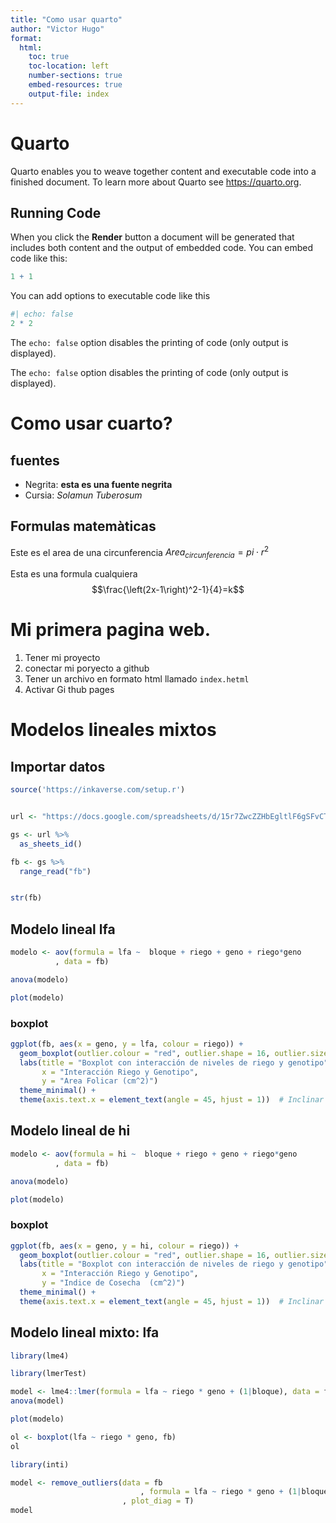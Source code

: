 ```yaml
---
title: "Como usar quarto"
author: "Victor Hugo"
format:
  html:
    toc: true
    toc-location: left
    number-sections: true
    embed-resources: true
    output-file: index 
---
```


# Quarto

Quarto enables you to weave together content and executable code into a finished document. To learn more about Quarto see <https://quarto.org>.

## Running Code

When you click the **Render** button a document will be generated that includes both content and the output of embedded code. You can embed code like this:

```r
1 + 1
```

You can add options to executable code like this 

```r
#| echo: false
2 * 2
```

The `echo: false` option disables the printing of code (only output is displayed).

The `echo: false` option disables the printing of code (only output is displayed).

# Como usar cuarto?

## fuentes
- Negrita: **esta es una fuente negrita**
- Cursia: _Solamun Tuberosum_

## Formulas matemàticas

Este es el area de una circunferencia $Area_{circunferencia}=pi\cdot r^2$

Esta es una formula cualquiera $$\frac{\left(2x-1\right)^2-1}{4}=k$$




# Mi primera pagina web. 

1. Tener mi proyecto
1. conectar mi poryecto a github
1. Tener un archivo en formato html llamado `index.hetml`
1. Activar Gi thub pages 

# Modelos lineales mixtos

## Importar datos

```r
source('https://inkaverse.com/setup.r')


url <- "https://docs.google.com/spreadsheets/d/15r7ZwcZZHbEgltlF6gSFvCTFA-CFzVBWwg3mFlRyKPs/edit?gid=172957346#gid=172957346"

gs <- url %>% 
  as_sheets_id()

fb <- gs %>% 
  range_read("fb")


str(fb)
```


## Modelo lineal lfa

```r
modelo <- aov(formula = lfa ~  bloque + riego + geno + riego*geno
          , data = fb)

anova(modelo)

plot(modelo)
```

### boxplot

```r

ggplot(fb, aes(x = geno, y = lfa, colour = riego)) +
  geom_boxplot(outlier.colour = "red", outlier.shape = 16, outlier.size = 2) +
  labs(title = "Boxplot con interacción de niveles de riego y genotipo",
       x = "Interacción Riego y Genotipo",
       y = "Area Folicar (cm^2)")
  theme_minimal() +
  theme(axis.text.x = element_text(angle = 45, hjust = 1))  # Inclinar etiquetas del eje X

```

## Modelo lineal de hi

```r
modelo <- aov(formula = hi ~  bloque + riego + geno + riego*geno
          , data = fb)

anova(modelo)

plot(modelo)
```

### boxplot 

```r

ggplot(fb, aes(x = geno, y = hi, colour = riego)) +
  geom_boxplot(outlier.colour = "red", outlier.shape = 16, outlier.size = 2) +
  labs(title = "Boxplot con interacción de niveles de riego y genotipo",
       x = "Interacción Riego y Genotipo",
       y = "Indice de Cosecha  (cm^2)")
  theme_minimal() +
  theme(axis.text.x = element_text(angle = 45, hjust = 1))  # Inclinar etiquetas del eje X

```

## Modelo lineal mixto: lfa

```r
library(lme4)

library(lmerTest)

model <- lme4::lmer(formula = lfa ~ riego * geno + (1|bloque), data = fb)
anova(model)

plot(modelo)

ol <- boxplot(lfa ~ riego * geno, fb)
ol

```


```r
library(inti)

model <- remove_outliers(data = fb
                             , formula = lfa ~ riego * geno + (1|bloque)
                         , plot_diag = T)
model
```




